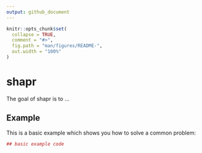 ```yaml
---
output: github_document
---
```


<!-- README.md is generated from README.Rmd. Please edit that file -->

```r
knitr::opts_chunk$set(
  collapse = TRUE,
  comment = "#>",
  fig.path = "man/figures/README-",
  out.width = "100%"
)
```
# shapr

The goal of shapr is to ...

## Example

This is a basic example which shows you how to solve a common problem:

```r
## basic example code
```
